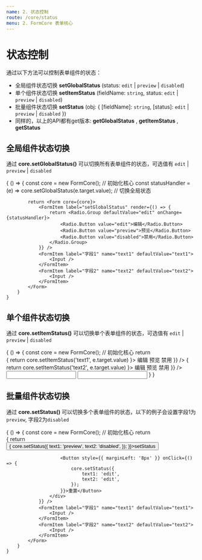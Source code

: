 ```yaml
---
name: 2. 状态控制
route: /core/status
menu: 2. FormCore 表单核心
---
```



# 状态控制

通过以下方法可以控制表单组件的状态：

* 全局组件状态切换 **setGlobalStatus** (status: `edit` | `preview` | `disabled`)
* 单个组件状态切换 **setItemStatus** (fieldName: `string`, status: `edit` | `preview` | `disabled`)
* 批量组件状态切换 **setStatus** (obj: { [fieldName]: `string`, [status]: `edit` | `preview` | `disabled` })
* 同样的，以上的API都有get版本: **getGlobalStatus** , **getItemStatus** , **getStatus**

## 全局组件状态切换

通过 **core.setGlobalStatus()** 可以切换所有表单组件的状态，可选值有 `edit` | `preview` | `disabled`

<Playground>
    {
        () => {
            const core = new FormCore(); // 初始化核心
            const statusHandler = (e) => core.setGlobalStatus(e.target.value); // 切换全局状态

            return <Form core={core}>
                <FormItem label="setGlobalStatus" render={() => {
                    return <Radio.Group defaultValue="edit" onChange={statusHandler}>
                        <Radio.Button value="edit">编辑</Radio.Button>
                        <Radio.Button value="preview">预览</Radio.Button>
                        <Radio.Button value="disabled">禁用</Radio.Button>
                    </Radio.Group>
                }} />
                <FormItem label="字段1" name="text1" defaultValue="text1">
                    <Input />
                </FormItem>
                <FormItem label="字段2" name="text2" defaultValue="text2">
                    <Input />
                </FormItem>
            </Form>
        }
    }
</Playground>

## 单个组件状态切换

通过 **core.setItemStatus()** 可以切换单个表单组件的状态，可选值有 `edit` | `preview` | `disabled`


<Playground>
    {
        () => {
            const core = new FormCore(); // 初始化核心
            return <Form core={core}>
                <FormItem label="setItemStatus(text1)" render={() => {
                    return <Radio.Group defaultValue="edit" onChange={(e) => 
                        core.setItemStatus('text1', e.target.value)
                    }>
                        <Radio.Button value="edit">编辑</Radio.Button>
                        <Radio.Button value="preview">预览</Radio.Button>
                        <Radio.Button value="disabled">禁用</Radio.Button>
                    </Radio.Group>
                }} />
                <FormItem label="setItemStatus(text2)" render={() => {
                    return <Radio.Group defaultValue="edit" onChange={(e) => 
                        core.setItemStatus('text2', e.target.value)
                    }>
                        <Radio.Button value="edit">编辑</Radio.Button>
                        <Radio.Button value="preview">预览</Radio.Button>
                        <Radio.Button value="disabled">禁用</Radio.Button>
                    </Radio.Group>
                }} />
                <FormItem label="字段1" name="text1" defaultValue="text1">
                    <Input />
                </FormItem>
                <FormItem label="字段2" name="text2" defaultValue="text2">
                    <Input />
                </FormItem>
            </Form>
        }
    }
</Playground>

## 批量组件状态切换

通过 **core.setStatus()** 可以切换多个表单组件的状态，以下的例子会设置字段1为`preview`, 字段2为`disabled`


<Playground>
    {
        () => {
            const core = new FormCore(); // 初始化核心
            return <Form core={core}>
                <FormItem label="setStatus(text1)" render={() => {
                    return <div>
                        <Button onClick={() => {
                            core.setStatus({
                                text1: 'preview',
                                text2: 'disabled',
                            });
                        }}>setStatus</Button>

                        <Button style={{ marginLeft: '8px' }} onClick={() => {
                            core.setStatus({
                                text1: 'edit',
                                text2: 'edit',
                            });
                        }}>重置</Button>
                    </div>
                }} />
                <FormItem label="字段1" name="text1" defaultValue="text1">
                    <Input />
                </FormItem>
                <FormItem label="字段2" name="text2" defaultValue="text2">
                    <Input />
                </FormItem>
            </Form>
        }
    }
</Playground>

